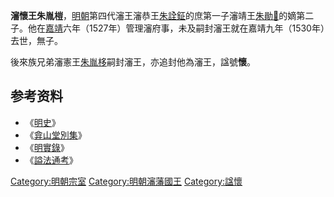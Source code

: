 '''瀋懷王朱胤榿'''{{BD|？||1530年|catIdx=Z朱}}，[[明朝|明朝]]第四代瀋王瀋恭王[[朱詮鉦|朱詮鉦]]的庶第一子瀋靖王[[朱勛𣴣|朱勛𣴣]]的嫡第二子。他在[[嘉靖|嘉靖]]六年（1527年）管理瀋府事，未及嗣封瀋王就在嘉靖九年（1530年）去世，無子。

後來族兄弟瀋憲王[[朱胤栘|朱胤栘]]嗣封瀋王，亦追封他為瀋王，諡號'''懷'''。

==参考资料==
*《[[明史|明史]]》
*《[[弇山堂別集|弇山堂別集]]》
*《[[明實錄|明實錄]]》
*《[[謚法通考|謚法通考]]》

{{s-start}}
{{s-before|祖父恭王[[朱詮鉦|朱詮鉦]]|瀋國國王}}
{{s-ttl|title=[[明朝藩王列表_(瀋王系)|明瀋國宗理]]|years=1527年－1530年}}
{{s-after|族兄弟憲王[[朱胤栘|朱胤栘]]}}
{{end}} 

[[Category:明朝宗室|Category:明朝宗室]]
[[Category:明朝瀋藩國王|Category:明朝瀋藩國王]]
[[Category:諡懷|Category:諡懷]]